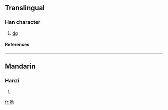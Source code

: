 ==Translingual==
===Han character===
{{Han char|rad=儿|as=09|sn=11|four=|canj=十山金尸竹 (JUCSH)}}
# [[dg]]
====References====
{{Han ref|kx=0125.201|dkj=01387|dj=0266.010|hdz=10273.141|uh=515D|ud=20829|bh=A25C|bd=41564}}
----
==Mandarin==
===Hanzi===
{{cmn-hanzi|pin=[[fēn]] (fen1)|wg=fen<sup>1</sup>}}
# {{defn|Mandarin}}




[[fr:兝]]